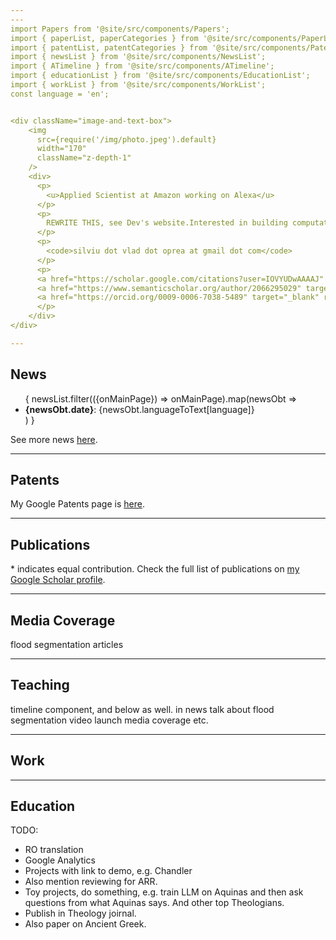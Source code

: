 ```yaml
---
---
import Papers from '@site/src/components/Papers';
import { paperList, paperCategories } from '@site/src/components/PaperList';
import { patentList, patentCategories } from '@site/src/components/PatentList';
import { newsList } from '@site/src/components/NewsList';
import { ATimeline } from '@site/src/components/ATimeline';
import { educationList } from '@site/src/components/EducationList';
import { workList } from '@site/src/components/WorkList';
const language = 'en';


<div className="image-and-text-box">
    <img
      src={require('/img/photo.jpeg').default}
      width="170"
      className="z-depth-1"
    />
    <div>
      <p>
        <u>Applied Scientist at Amazon working on Alexa</u>
      </p>
      <p>
        REWRITE THIS, see Dev's website.Interested in building computational agents that process natural language and react in a manner that brings value to our lives.
      </p>
      <p>
        <code>silviu dot vlad dot oprea at gmail dot com</code>
      </p>
      <p>
      <a href="https://scholar.google.com/citations?user=IOVYUDwAAAAJ" target="_blank" rel="noopener noreferrer" className="image-and-text-box-icon navbar__icon navbar__google_scholar"></a>
      <a href="https://www.semanticscholar.org/author/2066295029" target="_blank" rel="noopener noreferrer" className="image-and-text-box-icon navbar__icon navbar__semantic_scholar"></a>
      <a href="https://orcid.org/0009-0006-7038-5489" target="_blank" rel="noopener noreferrer" className="image-and-text-box-icon navbar__icon navbar__orcid"></a>
      </p>
    </div>
</div>

---
```


## News

<ul>
  {
    newsList.filter(({onMainPage}) => onMainPage).map(newsObt => <li>
      <b>{newsObt.date}</b>: {newsObt.languageToText[language]}
    </li>)
  }
</ul>

See more news [here](/news).

---

## Patents

<Papers language="en" paperList={patentList} paperCategories={patentCategories} />


My Google Patents page is [here](https://patents.google.com/?inventor=Silviu+Oprea&oq=inventor:(Silviu+Oprea)).

---

## Publications

<Papers language="en" paperList={paperList} paperCategories={paperCategories} />

\* indicates equal contribution. Check the full list of publications on [my Google Scholar profile](https://scholar.google.com/citations?user=IOVYUDwAAAAJ).

---

## Media Coverage

flood segmentation articles

---

## Teaching

timeline component, and below as well. in news talk about flood segmentation video launch media coverage etc.

---

## Work

<ATimeline itemList={workList} />

---

## Education

<ATimeline itemList={educationList} />

TODO:
- RO translation
- Google Analytics
- Projects with link to demo, e.g. Chandler
- Also mention reviewing for ARR.
- Toy projects, do something, e.g. train LLM on Aquinas and then ask questions from what Aquinas says. And other top Theologians.
- Publish in Theology joirnal.
- Also paper on Ancient Greek.
